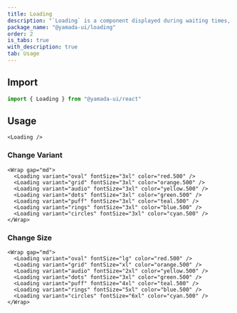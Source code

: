 ```yaml
---
title: Loading
description: "`Loading` is a component displayed during waiting times, such as when data is being loaded."
package_name: "@yamada-ui/loading"
order: 2
is_tabs: true
with_description: true
tab: Usage
---
```


## Import

```ts
import { Loading } from "@yamada-ui/react"
```

## Usage

```tsx
<Loading />
```

### Change Variant

```tsx
<Wrap gap="md">
  <Loading variant="oval" fontSize="3xl" color="red.500" />
  <Loading variant="grid" fontSize="3xl" color="orange.500" />
  <Loading variant="audio" fontSize="3xl" color="yellow.500" />
  <Loading variant="dots" fontSize="3xl" color="green.500" />
  <Loading variant="puff" fontSize="3xl" color="teal.500" />
  <Loading variant="rings" fontSize="3xl" color="blue.500" />
  <Loading variant="circles" fontSize="3xl" color="cyan.500" />
</Wrap>
```

### Change Size

```tsx
<Wrap gap="md">
  <Loading variant="oval" fontSize="lg" color="red.500" />
  <Loading variant="grid" fontSize="xl" color="orange.500" />
  <Loading variant="audio" fontSize="2xl" color="yellow.500" />
  <Loading variant="dots" fontSize="3xl" color="green.500" />
  <Loading variant="puff" fontSize="4xl" color="teal.500" />
  <Loading variant="rings" fontSize="5xl" color="blue.500" />
  <Loading variant="circles" fontSize="6xl" color="cyan.500" />
</Wrap>
```
